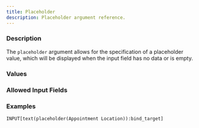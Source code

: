 ```yaml
---
title: Placeholder
description: Placeholder argument reference.
---
```



<InputFieldArgumentInfo type={InputFieldArgumentType.PLACEHOLDER}></InputFieldArgumentInfo>

### Description

The `placeholder` argument allows for the specification of a placeholder value, which will be displayed when the input field has no data or is empty.

### Values

<InputFieldArgumentValuesInfo type={InputFieldArgumentType.PLACEHOLDER}></InputFieldArgumentValuesInfo>

### Allowed Input Fields

<InputFieldArgumentAllowedInputFields type={InputFieldArgumentType.PLACEHOLDER}></InputFieldArgumentAllowedInputFields>

### Examples

```meta-bind
INPUT[text(placeholder(Appointment Location)):bind_target]
```
